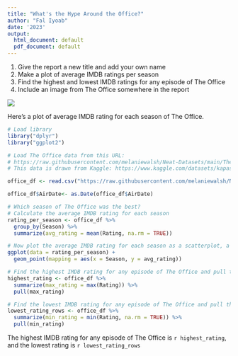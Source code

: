 ```yaml
---
title: "What's the Hype Around the Office?"
author: "Fal Iyoab"
date: '2023'
output:
  html_document: default
  pdf_document: default
---
```


1. Give the report a new title and add your own name
2. Make a plot of average IMDB ratings per season
3. Find the highest and lowest IMDB ratings for any episode of The Office
4. Include an image from The Office somewhere in the report

![](https://static.onecms.io/wp-content/uploads/sites/6/2018/05/gettyimages-141187266-2000.jpg)

Here's a plot of average IMDB rating for each season of The Office.
```r
# Load library
library("dplyr")
library("ggplot2")

# Load The Office data from this URL:
# https://raw.githubusercontent.com/melaniewalsh/Neat-Datasets/main/TheOfficeIMDBPerEpisode.csv
# This data is drawn from Kaggle: https://www.kaggle.com/datasets/kapastor/the-office-imdb-ratings-per-episode

office_df <- read.csv("https://raw.githubusercontent.com/melaniewalsh/Neat-Datasets/main/TheOfficeIMDBPerEpisode.csv", stringsAsFactors = FALSE)

office_df$AirDate<- as.Date(office_df$AirDate)

# Which season of The Office was the best?
# Calculate the average IMDB rating for each season
rating_per_season <- office_df %>% 
  group_by(Season) %>% 
  summarize(avg_rating = mean(Rating, na.rm = TRUE))

# Now plot the average IMDB rating for each season as a scatterplot, a line plot, or both
ggplot(data = rating_per_season) +
  geom_point(mapping = aes(x = Season, y = avg_rating))
```

```r
# Find the highest IMDB rating for any episode of The Office and pull the value
highest_rating <- office_df %>% 
  summarize(max_rating = max(Rating)) %>% 
  pull(max_rating)

# Find the lowest IMDB rating for any episode of The Office and pull the value
lowest_rating_rows <- office_df %>% 
  summarize(min_rating = min(Rating, na.rm = TRUE)) %>% 
  pull(min_rating)
```

The highest IMDB rating for any episode of The Office is `r highest_rating`, and the lowest rating is `r lowest_rating_rows`
